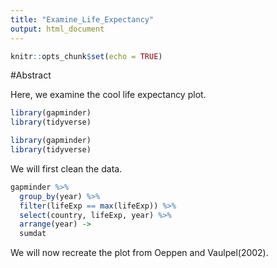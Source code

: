 ```yaml
---
title: "Examine_Life_Expectancy"
output: html_document
---
```


```r
knitr::opts_chunk$set(echo = TRUE)
```

#Abstract

Here, we examine the cool life expectancy plot. 

```r
library(gapminder)
library(tidyverse)
```

```r
library(gapminder)
library(tidyverse)
```

We will first clean the data. 


```r
gapminder %>%
  group_by(year) %>%
  filter(lifeExp == max(lifeExp)) %>%
  select(country, lifeExp, year) %>%
  arrange(year) ->
  sumdat
```


We will now recreate the plot from Oeppen and Vaulpel(2002). 